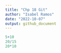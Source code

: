 ```yaml
---
title: "Chp 18 Git"
author: "Isabel Ramos"
date: "2022-10-07"
output: github_document
---
```


```r
5+10
20/15
20*10
```
